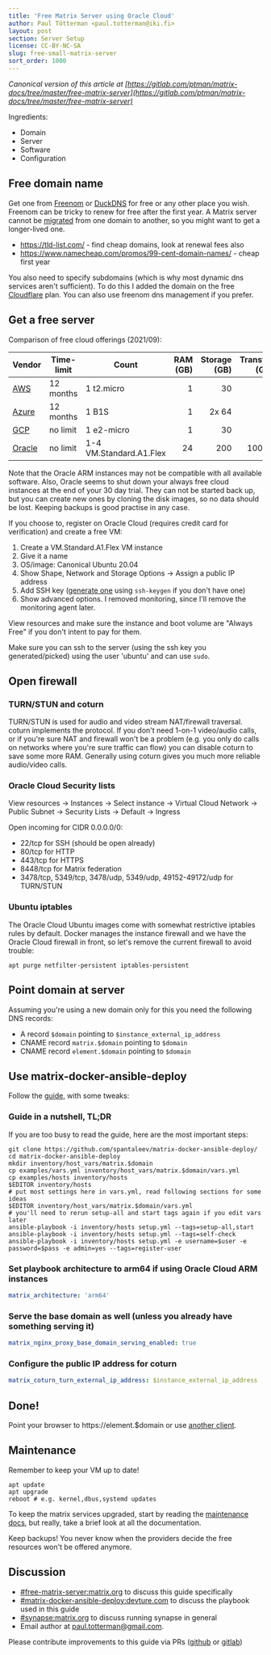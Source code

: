 ```yaml
---
title: 'Free Matrix Server using Oracle Cloud'
author: Paul Tötterman <paul.totterman@iki.fi>
layout: post
section: Server Setup
license: CC-BY-NC-SA
slug: free-small-matrix-server
sort_order: 1000
---
```


*Canonical version of this article at
[https://gitlab.com/ptman/matrix-docs/tree/master/free-matrix-server](https://gitlab.com/ptman/matrix-docs/tree/master/free-matrix-server)*

Ingredients:

- Domain
- Server
- Software
- Configuration

## Free domain name

Get one from [Freenom] or [DuckDNS] for free or any other place you wish.
Freenom can be tricky to renew for free after the first year. A Matrix server
cannot be [migrated] from one domain to another, so you might want to get a
longer-lived one.

- https://tld-list.com/ - find cheap domains, look at renewal fees also
- https://www.namecheap.com/promos/99-cent-domain-names/ - cheap first year

You also need to specify subdomains (which is why most dynamic dns services
aren't sufficient). To do this I added the domain on the free [Cloudflare] plan.
You can also use freenom dns management if you prefer.

[Freenom]: https://www.freenom.com
[DuckDNS]: https://www.duckdns.org/
[Cloudflare]: https://www.cloudflare.com
[migrated]: https://github.com/matrix-org/synapse/issues/1209

## Get a free server

Comparison of free cloud offerings (2021/09):

| Vendor   | Time-limit | Count                    | RAM (GB) | Storage (GB) | Transfer (GB) |
| -------- | ---------- | ----------------------- | -------: | -----------: | ------------: |
| [AWS]    | 12 months  | 1 t2.micro              | 1        | 30           | 15            |
| [Azure]  | 12 months  | 1 B1S                   | 1        | 2x 64        | 15            |
| [GCP]    | no limit   | 1 e2-micro              | 1        | 30           | 1             |
| [Oracle] | no limit   | 1-4 VM.Standard.A1.Flex | 24       | 200          | 10000         |

Note that the Oracle ARM instances may not be compatible with all available
software. Also, Oracle seems to shut down your always free cloud instances at
the end of your 30 day trial. They can not be started back up, but you can
create new ones by cloning the disk images, so no data should be lost. Keeping
backups is good practise in any case.

[AWS]: https://aws.amazon.com/free/
[Azure]: https://azure.microsoft.com/en-us/free/
[GCP]: https://cloud.google.com/free/
[Oracle]: https://www.oracle.com/cloud/free/

If you choose to, register on Oracle Cloud (requires credit card for
verification) and create a free VM:

1. Create a VM.Standard.A1.Flex VM instance
2. Give it a name
3. OS/image: Canonical Ubuntu 20.04
4. Show Shape, Network and Storage Options -> Assign a public IP address
5. Add SSH key ([generate one][sshkey] using `ssh-keygen` if you don't have one)
6. Show advanced options. I removed monitoring, since I'll remove the monitoring
   agent later.

View resources and make sure the instance and boot volume are "Always Free" if
you don't intent to pay for them.

Make sure you can ssh to the server (using the ssh key you generated/picked)
using the user 'ubuntu' and can use `sudo`.

[sshkey]: https://docs.oracle.com/en/cloud/iaas/compute-iaas-cloud/stcsg/generating-ssh-key-pair.html

## Open firewall

### TURN/STUN and coturn

TURN/STUN is used for audio and video stream NAT/firewall traversal. coturn
implements the protocol. If you don't need 1-on-1 video/audio calls, or if
you're sure NAT and firewall won't be a problem (e.g. you only do calls on
networks where you're sure traffic can flow) you can disable coturn to save some
more RAM. Generally using coturn gives you much more reliable audio/video calls.

### Oracle Cloud Security lists

View resources -> Instances -> Select instance -> Virtual Cloud Network ->
Public Subnet -> Security Lists -> Default -> Ingress

Open incoming for CIDR 0.0.0.0/0:
- 22/tcp for SSH (should be open already)
- 80/tcp for HTTP
- 443/tcp for HTTPS
- 8448/tcp for Matrix federation
- 3478/tcp, 5349/tcp, 3478/udp, 5349/udp, 49152-49172/udp for TURN/STUN

### Ubuntu iptables

The Oracle Cloud Ubuntu images come with somewhat restrictive iptables rules by
default. Docker manages the instance firewall and we have the Oracle Cloud
firewall in front, so let's remove the current firewall to avoid trouble:

```shell
apt purge netfilter-persistent iptables-persistent
```

## Point domain at server

Assuming you're using a new domain only for this you need the following DNS
records:

- A record `$domain` pointing to `$instance_external_ip_address`
- CNAME record `matrix.$domain` pointing to `$domain`
- CNAME record `element.$domain` pointing to `$domain`


## Use matrix-docker-ansible-deploy

Follow the [guide], with some tweaks:

[guide]: https://github.com/spantaleev/matrix-docker-ansible-deploy/blob/master/docs/README.md

### Guide in a nutshell, TL;DR

If you are too busy to read the guide, here are the most important steps:

```shell
git clone https://github.com/spantaleev/matrix-docker-ansible-deploy/
cd matrix-docker-ansible-deploy
mkdir inventory/host_vars/matrix.$domain
cp examples/vars.yml inventory/host_vars/matrix.$domain/vars.yml
cp examples/hosts inventory/hosts
$EDITOR inventory/hosts
# put most settings here in vars.yml, read following sections for some ideas
$EDITOR inventory/host_vars/matrix.$domain/vars.yml
# you'll need to rerun setup-all and start tags again if you edit vars later
ansible-playbook -i inventory/hosts setup.yml --tags=setup-all,start
ansible-playbook -i inventory/hosts setup.yml --tags=self-check
ansible-playbook -i inventory/hosts setup.yml -e username=$user -e password=$pass -e admin=yes --tags=register-user
```

### Set playbook architecture to arm64 if using Oracle Cloud ARM instances

```yaml
matrix_architecture: 'arm64'
```

### Serve the base domain as well (unless you already have something serving it)

```yaml
matrix_nginx_proxy_base_domain_serving_enabled: true
```

### Configure the public IP address for coturn

```yaml
matrix_coturn_turn_external_ip_address: $instance_external_ip_address
```

## Done!

Point your browser to https://element.$domain or use [another
client](https://matrix.org/clients).

## Maintenance

Remember to keep your VM up to date!

```shell
apt update
apt upgrade
reboot # e.g. kernel,dbus,systemd updates
```

To keep the matrix services upgraded, start by reading the [maintenance docs],
but really, take a brief look at all the documentation.

[maintenance docs]: https://github.com/spantaleev/matrix-docker-ansible-deploy/blob/master/docs/maintenance-upgrading-services.md

Keep backups! You never know when the providers decide the free resources won't
be offered anymore.

## Discussion

- [#free-matrix-server:matrix.org](https://gitlab.com/ptman/matrix-docs/-/tree/master/free-matrix-server)
  to discuss this guide specifically
- [#matrix-docker-ansible-deploy:devture.com](https://matrix.to/#/#matrix-docker-ansible-deploy:devture.com)
  to discuss the playbook used in this guide
- [#synapse:matrix.org](https://matrix.to/#/#synapse:matrix.org) to discuss
  running synapse in general
- Email author at <a href="mailto:paul.totterman@gmail.com">paul.totterman@gmail.com</a>.

Please contribute improvements to this guide via PRs ([github] or [gitlab])

[github]: https://github.com/ptman/matrix-docs
[gitlab]: https://gitlab.com/ptman/matrix-docs

